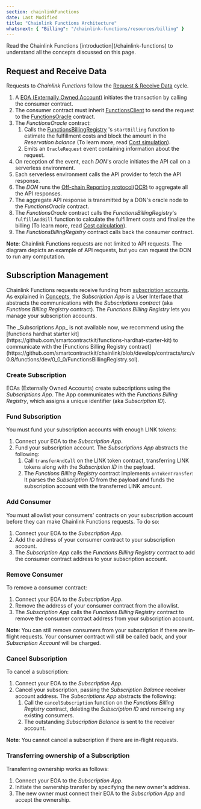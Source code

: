 ```yaml
---
section: chainlinkFunctions
date: Last Modified
title: "Chainlink Functions Architecture"
whatsnext: { "Billing": "/chainlink-functions/resources/billing" }
---
```



<Aside type="note" title="Prerequisites">
  Read the Chainlink Functions [introduction](/chainlink-functions) to understand all the concepts discussed on this
  page.
</Aside>

## Request and Receive Data

<ClickToZoom src="/images/chainlink-functions/requestAndReceive.png" />

Requests to _Chainlink Functions_ follow the [Request & Receive Data](/chainlink-functions/resources/concepts) cycle.

1. A [EOA (Externally Owned Account)](https://ethereum.org/en/developers/docs/accounts/#types-of-account) initiates the transaction by calling the consumer contract.
1. The consumer contract must inherit [FunctionsClient](https://github.com/smartcontractkit/chainlink/blob/develop/contracts/src/v0.8/functions/dev/0_0_0/FunctionsClient.sol) to send the request to the [FunctionsOracle](https://github.com/smartcontractkit/chainlink/blob/develop/contracts/src/v0.8/functions/dev/0_0_0/FunctionsOracle.sol) contract.
1. The _FunctionsOracle_ contract:
   1. Calls the [FunctionsBillingRegistry](https://github.com/smartcontractkit/chainlink/blob/develop/contracts/src/v0.8/functions/dev/0_0_0/FunctionsBillingRegistry.sol) 's `startBilling` function to estimate the fulfillment costs and block the amount in the _Reservation balance_ (To learn more, read [Cost simulation](/chainlink-functions/resources/billing#cost-simulation-reservation)).
   1. Emits an `OracleRequest` event containing information about the request.
1. On reception of the event, each _DON_'s oracle initiates the API call on a serverless environment.
1. Each serverless environment calls the API provider to fetch the API response.
1. The _DON_ runs the [Off-chain Reporting protocol(OCR)](/chainlink-functions/resources/concepts) to aggregate all the API responses.
1. The aggregate API response is transmitted by a DON's oracle node to the _FunctionsOracle_ contract.
1. The _FunctionsOracle_ contract calls the _FunctionsBillingRegistry_'s `fulfillAndBill` function to calculate the fulfillment costs and finalize the billing (To learn more, read [Cost calculation](/chainlink-functions/resources/billing#cost-calculation-fulfillment)).
1. The _FunctionsBillingRegistry_ contract calls back the consumer contract.

**Note**: Chainlink Functions requests are not limited to API requests. The diagram depicts an example of API requests, but you can request the DON to run any computation.

## Subscription Management

Chainlink Functions requests receive funding from [subscription accounts](/chainlink-functions/resources/concepts). As explained in [Concepts](/chainlink-functions/resources/concepts), the _Subscription App_ is a User Interface that abstracts the communications with the _Subscriptions contract_ (aka _Functions Billing Registry_ contract). The _Functions Billing Registry_ lets you manage your subscription accounts.

<Aside type="note">
  The _Subscriptions App_ is not available now, we recommend using the [functions hardhat starter
  kit](https://github.com/smartcontractkit/functions-hardhat-starter-kit) to communicate with the [Functions Billing
  Registry
  contract](https://github.com/smartcontractkit/chainlink/blob/develop/contracts/src/v0.8/functions/dev/0_0_0/FunctionsBillingRegistry.sol).
</Aside>

### Create Subscription

<ClickToZoom src="/images/chainlink-functions/subscription/createSubscription.png" />

EOAs (Externally Owned Accounts) create subscriptions using the _Subscriptions App_. The App communicates with the _Functions Billing Registry_, which assigns a unique identifier (aka _Subscription ID_).

### Fund Subscription

<ClickToZoom src="/images/chainlink-functions/subscription/fundSubscription.png" />

You must fund your subscription accounts with enough LINK tokens:

1. Connect your EOA to the _Subscription App_.
1. Fund your subscription account. The _Subscriptions App_ abstracts the following:
   1. Call `transferAndCall` on the LINK token contract, transferring LINK tokens along with the _Subscription ID_ in the payload.
   1. The _Functions Billing Registry_ contract implements `onTokenTransfer`: It parses the _Subscription ID_ from the payload and funds the subscription account with the transferred LINK amount.

### Add Consumer

<ClickToZoom src="/images/chainlink-functions/subscription/addConsumer.png" />

You must allowlist your consumers' contracts on your subscription account before they can make Chainlink Functions requests. To do so:

1. Connect your EOA to the _Subscription App_.
1. Add the address of your consumer contract to your subscription account.
1. The _Subscription App_ calls the _Functions Billing Registry_ contract to add the consumer contract address to your subscription account.

### Remove Consumer

<ClickToZoom src="/images/chainlink-functions/subscription/removeConsumer.png" />

To remove a consumer contract:

1. Connect your EOA to the _Subscription App_.
1. Remove the address of your consumer contract from the allowlist.
1. The _Subscription App_ calls the _Functions Billing Registry_ contract to remove the consumer contract address from your subscription account.

**Note**: You can still remove consumers from your subscription if there are in-flight requests. Your consumer contract will still be called back, and your _Subscription Account_ will be charged.

### Cancel Subscription

<ClickToZoom src="/images/chainlink-functions/subscription/cancelSubscription.png" />

To cancel a subscription:

1. Connect your EOA to the _Subscription App_.
1. Cancel your subscription, passing the _Subscription Balance_ receiver account address. The _Subscriptions App_ abstracts the following:
   1. Call the `cancelSubscription` function on the _Functions Billing Registry_ contract, deleting the _Subscription ID_ and removing any existing consumers.
   1. The outstanding _Subscription Balance_ is sent to the receiver account.

**Note**: You cannot cancel a subscription if there are in-flight requests.

### Transferring ownership of a Subscription

Transferring ownership works as follows:

1. Connect your EOA to the _Subscription App_.
1. Initiate the ownership transfer by specifying the new owner's address.
1. The new owner must connect their EOA to the _Subscription App_ and accept the ownership.
